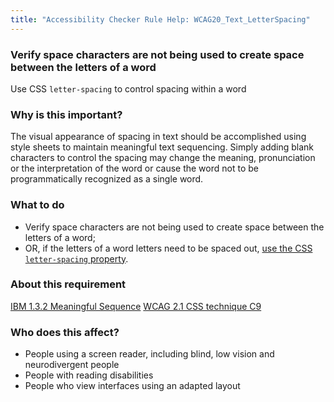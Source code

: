 ```yaml
---
title: "Accessibility Checker Rule Help: WCAG20_Text_LetterSpacing"
---
```


<div className="toolHelp">
<Row>
<Column colLg={16} colMd={8} colSm={4} className="toolHead">

### Verify space characters are not being used to create space between the letters of a word

<div id="locLevel"></div>

Use CSS `letter-spacing` to control spacing within a word

</Column>
</Row>
<Row>
<Column colLg={11} colMd={5} colSm={4} className="toolMain">

### Why is this important?

The visual appearance of spacing in text should be accomplished using style sheets to maintain meaningful text sequencing. Simply adding blank characters to control the spacing may change the meaning, pronunciation or the interpretation of the word or cause the word not to be programmatically recognized as a single word.

<div id="locSnippet"></div>

### What to do

 * Verify space characters are not being used to create space between the letters of a word;
 * OR, if the letters of a word letters need to be spaced out, [use the CSS `letter-spacing` property](https://www.w3.org/WAI/WCAG21/Techniques/css/C8.html).

</Column>
<Column colLg={5} colMd={3} colSm={4} className="toolLeft">

### About this requirement

[IBM 1.3.2 Meaningful Sequence](https://www.ibm.com/able/requirements/requirements/#1_3_2)
[WCAG 2.1 CSS technique C9](https://www.w3.org/WAI/WCAG21/Techniques/css/C8.html)

### Who does this affect?

 * People using a screen reader, including blind, low vision and neurodivergent people
 * People with reading disabilities
 * People who view interfaces using an adapted layout

</Column>
</Row>
</div>

